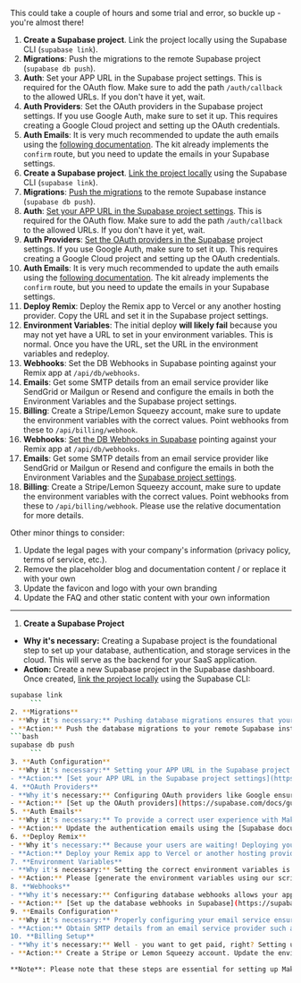 
This could take a couple of hours and some trial and error, so buckle up - you're almost there!

1. **Create a Supabase project**. Link the project locally using the Supabase CLI (`supabase link`).
2. **Migrations**: Push the migrations to the remote Supabase project (`supabase db push`).
3. **Auth**: Set your APP URL in the Supabase project settings. This is required for the OAuth flow. Make sure to add the path `/auth/callback` to the allowed URLs. If you don't have it yet, wait.
4. **Auth Providers**: Set the OAuth providers in the Supabase project settings. If you use Google Auth, make sure to set it up. This requires creating a Google Cloud project and setting up the OAuth credentials.
5. **Auth Emails**: It is very much recommended to update the auth emails using the [following documentation](https://supabase.com/docs/guides/auth/server-side/email-based-auth-with-pkce-flow-for-ssr#update-email-templates-with-url-for-api-endpoint). The kit already implements the `confirm` route, but you need to update the emails in your Supabase settings.
1. **Create a Supabase project**. [Link the project locally](https://supabase.com/docs/guides/cli/local-development#link-your-project) using the Supabase CLI (`supabase link`).
2. **Migrations**: [Push the migrations](https://supabase.com/docs/guides/cli/local-development#link-your-project) to the remote Supabase instance (`supabase db push`).
3. **Auth**: [Set your APP URL in the Supabase project settings](https://supabase.com/docs/guides/auth/redirect-urls). This is required for the OAuth flow. Make sure to add the path `/auth/callback` to the allowed URLs. If you don't have it yet, wait.
4. **Auth Providers**: [Set the OAuth providers in the Supabase](https://supabase.com/docs/guides/auth/social-login) project settings. If you use Google Auth, make sure to set it up. This requires creating a Google Cloud project and setting up the OAuth credentials.
5. **Auth Emails**: It is very much recommended to update the auth emails using the [following documentation](authentication-emails). The kit already implements the `confirm` route, but you need to update the emails in your Supabase settings.
6. **Deploy Remix**: Deploy the Remix app to Vercel or any another hosting provider. Copy the URL and set it in the Supabase project settings.
7. **Environment Variables**: The initial deploy **will likely fail** because you may not yet have a URL to set in your environment variables. This is normal. Once you have the URL, set the URL in the environment variables and redeploy.
8. **Webhooks**: Set the DB Webhooks in Supabase pointing against your Remix app at `/api/db/webhooks`.
9. **Emails**: Get some SMTP details from an email service provider like SendGrid or Mailgun or Resend and configure the emails in both the Environment Variables and the Supabase project settings.
10. **Billing**: Create a Stripe/Lemon Squeezy account, make sure to update the environment variables with the correct values. Point webhooks from these to `/api/billing/webhook`.
8. **Webhooks**: [Set the DB Webhooks in Supabase](configuring-supabase-database-webhooks) pointing against your Remix app at `/api/db/webhooks`.
9. **Emails**: Get some SMTP details from an email service provider like SendGrid or Mailgun or Resend and configure the emails in both the Environment Variables and the [Supabase project settings](https://supabase.com/docs/guides/auth/auth-smtp).
10. **Billing**: Create a Stripe/Lemon Squeezy account, make sure to update the environment variables with the correct values. Point webhooks from these to `/api/billing/webhook`. Please use the relative documentation for more details.

Other minor things to consider:

1. Update the legal pages with your company's information (privacy policy, terms of service, etc.).
2. Remove the placeholder blog and documentation content / or replace it with your own
3. Update the favicon and logo with your own branding
4. Update the FAQ and other static content with your own information

---

1. **Create a Supabase Project**
- **Why it's necessary:** Creating a Supabase project is the foundational step to set up your database, authentication, and storage services in the cloud. This will serve as the backend for your SaaS application.
- **Action:** Create a new Supabase project in the Supabase dashboard. Once created, [link the project locally](https://supabase.com/docs/guides/cli/local-development#link-your-project) using the Supabase CLI:
```bash
supabase link
     ```
2. **Migrations**
- **Why it's necessary:** Pushing database migrations ensures that your database schema in the remote Supabase instance is configured to match Makerkit's requirements. This step is crucial for the application to function correctly.
- **Action:** Push the database migrations to your remote Supabase instance:
```bash
supabase db push
     ```
3. **Auth Configuration**
- **Why it's necessary:** Setting your APP URL in the Supabase project settings is critical for enabling OAuth flows and redirecting users correctly during authentication.
- **Action:** [Set your APP URL in the Supabase project settings](https://supabase.com/docs/guides/auth/redirect-urls). Add the path `/auth/callback` to the allowed URLs.
4. **OAuth Providers**
- **Why it's necessary:** Configuring OAuth providers like Google ensures that users can log in using their existing accounts, enhancing user convenience and security. This is all done externally, in both Google and Supabase - not in the application code.
- **Action:** [Set up the OAuth providers](https://supabase.com/docs/guides/auth/social-login) in your Supabase project settings. For Google Auth, create a Google Cloud project and set up the OAuth credentials.
5. **Auth Emails**
- **Why it's necessary:** To provide a correct user experience with Makerkit's SSR authentication, you need to update the authentication emails to include the token hash and prevent errors usually related to PKCE - i.e when users click on the email and are redirected to a different browser - resulting in an error.
- **Action:** Update the authentication emails using the [Supabase documentation](https://supabase.com/docs/guides/auth/auth-smtp). The kit implements the `confirm` route, but you need to update the email templates in your Supabase settings.
6. **Deploy Remix**
- **Why it's necessary:** Because your users are waiting! Deploying your Remix app to a hosting provider makes it accessible to users worldwide, allowing them to interact with your application.
- **Action:** Deploy your Remix app to Vercel or another hosting provider. Copy the deployment URL and set it in your Supabase project settings.
7. **Environment Variables**
- **Why it's necessary:** Setting the correct environment variables is essential for the application to function correctly. These variables include API keys, database URLs, and other configuration details required for your app to connect to various services.
- **Action:** Please [generate the environment variables using our script](production-environment-variables) and then add them to your hosting provider's environment variables. Redeploy the app once you have the URL to set in the environment variables.
8. **Webhooks**
- **Why it's necessary:** Configuring database webhooks allows your application to respond to changes in the database in real-time, such as sending notifications or updating records, ensuring your app stays in sync with the database.
- **Action:** [Set up the database webhooks in Supabase](https://supabase.com/docs/guides/database/webhooks) to point to your Remix app at `/api/db/webhooks`.
9. **Emails Configuration**
- **Why it's necessary:** Properly configuring your email service ensures that your application can send emails for account verification, password resets, and other notifications, which are crucial for user communication.
- **Action:** Obtain SMTP details from an email service provider such as SendGrid, Mailgun, or Resend. Configure the emails in both the environment variables and the [Supabase project settings](https://supabase.com/docs/guides/auth/auth-smtp).
10. **Billing Setup**
- **Why it's necessary:** Well - you want to get paid, right? Setting up billing ensures that you can charge your users for using your SaaS application, enabling you to monetize your service and cover operational costs. This can take a while.
- **Action:** Create a Stripe or Lemon Squeezy account. Update the environment variables with the correct values for your billing service. Point webhooks from Stripe or Lemon Squeezy to `/api/billing/webhook`. Refer to the relevant documentation for more details on setting up billing.

**Note**: Please note that these steps are essential for setting up Makerkit and ensuring that your SaaS application functions correctly. Omitting any of these steps may result in errors or unexpected behavior in your application.
